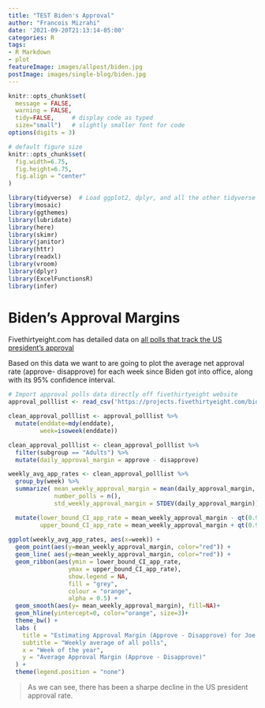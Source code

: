 ```yaml
---
title: "TEST Biden's Approval"
author: "Francois Mizrahi"
date: '2021-09-20T21:13:14-05:00'
categories: R
tags:
- R Markdown
- plot
featureImage: images/allpost/biden.jpg
postImage: images/single-blog/biden.jpg
---
```



```r
knitr::opts_chunk$set(
  message = FALSE, 
  warning = FALSE, 
  tidy=FALSE,     # display code as typed
  size="small")   # slightly smaller font for code
options(digits = 3)

# default figure size
knitr::opts_chunk$set(
  fig.width=6.75, 
  fig.height=6.75,
  fig.align = "center"
)
```

```r
library(tidyverse)  # Load ggplot2, dplyr, and all the other tidyverse packages
library(mosaic)
library(ggthemes)
library(lubridate)
library(here)
library(skimr)
library(janitor)
library(httr)
library(readxl)
library(vroom)
library(dplyr)
library(ExcelFunctionsR)
library(infer)
```


# Biden's Approval Margins

Fivethirtyeight.com has detailed data on [all polls that track the US president's approval ](https://projects.fivethirtyeight.com/biden-approval-ratings)

Based on this data we want to are going to plot the average net approval rate (approve- disapprove) for each week since Biden got into office, along with its 95% confidence interval.

```r
# Import approval polls data directly off fivethirtyeight website
approval_polllist <- read_csv('https://projects.fivethirtyeight.com/biden-approval-data/approval_polllist.csv') 

clean_approval_polllist <- approval_polllist %>%
  mutate(enddate=mdy(enddate),
         week=isoweek(enddate)) 
```

```r
clean_approval_polllist <- clean_approval_polllist %>%
  filter(subgroup == "Adults") %>%
  mutate(daily_approval_margin = approve - disapprove)

weekly_avg_app_rates <- clean_approval_polllist %>%
  group_by(week) %>%
  summarize( mean_weekly_approval_margin = mean(daily_approval_margin, na.rm = TRUE),
             number_polls = n(),
             std_weekly_approval_margin = STDEV(daily_approval_margin)) %>%

  mutate(lower_bound_CI_app_rate = mean_weekly_approval_margin - qt(0.975, df=number_polls-1)*std_weekly_approval_margin/sqrt(number_polls),
         upper_bound_CI_app_rate = mean_weekly_approval_margin + qt(0.975, df=number_polls-1)*std_weekly_approval_margin/sqrt(number_polls))
         
ggplot(weekly_avg_app_rates, aes(x=week)) +
  geom_point(aes(y=mean_weekly_approval_margin, color="red")) +
  geom_line( aes(y=mean_weekly_approval_margin, color="red")) +
  geom_ribbon(aes(ymin = lower_bound_CI_app_rate, 
                 ymax = upper_bound_CI_app_rate), 
                 show.legend = NA,
                 fill = "grey",
                 colour = "orange", 
                 alpha = 0.5) +
  geom_smooth(aes(y= mean_weekly_approval_margin), fill=NA)+
  geom_hline(yintercept=0, color="orange", size=3)+
  theme_bw() +
  labs (
    title = "Estimating Approval Margin (Approve - Disapprove) for Joe Biden",
    subtitle = "Weekly average of all polls",
    x = "Week of the year",
    y = "Average Approval Margin (Approve - Disapprove)"
  ) +
  theme(legend.position = "none")
```

> As we can see, there has been a sharpe decline in the US president approval rate.